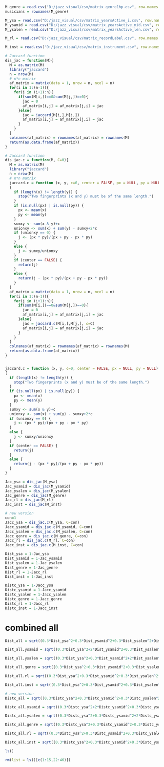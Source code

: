 ```r
M_genre = read.csv("D:/jazz_visual/csv/matrix_genre1hp.csv", row.names = 1)
musicians = rownames(M_genre)

M_ysa = read.csv("D:/jazz_visual/csv/matrix_yearsActive_i.csv", row.names = 1)
M_ysamid = read.csv("D:/jazz_visual/csv/matrix_yearsActive_mid.csv", row.names = 1)
M_ysalen = read.csv("D:/jazz_visual/csv/matrix_yearsActive_len.csv", row.names = 1)

M_rl = read.csv("D:/jazz_visual/csv/matrix_recordLabel.csv", row.names = 1)

M_inst = read.csv("D:/jazz_visual/csv/matrix_instrument.csv", row.names = 1)

# Jaccard function
dis_jac = function(M){
  M = as.matrix(M)
  library("jaccard")
  n = nrow(M)
  # n*n matrix
  af_matrix = matrix(data = 1, nrow = n, ncol = n)
  for(i in 1:(n-1)){
    for(j in (i+1):n){
      if(sum(M[i,])==0&sum(M[j,])==0){
        jac = 0
        af_matrix[i,j] = af_matrix[j,i] = jac
      }else{
        jac = jaccard(M[i,],M[j,])
        af_matrix[i,j] = af_matrix[j,i] = jac
      }
    }
  }
  colnames(af_matrix) = rownames(af_matrix) = rownames(M)
  return(as.data.frame(af_matrix))
}

# Jaccard function
dis_jac.c = function(M, C=0){
  M = as.matrix(M)
  library("jaccard")
  n = nrow(M)
  # n*n matrix
  jaccard.c = function (x, y, c=0, center = FALSE, px = NULL, py = NULL) 
  {
    if (length(x) != length(y)) {
      stop("Two fingerprints (x and y) must be of the same length.")
    }
    if (is.null(px) | is.null(py)) {
      px <- mean(x)
      py <- mean(y)
    }
    sumxy <- sum(x & y)+c
    unionxy <- sum(x) + sum(y) - sumxy+2*c
    if (unionxy == 0) {
      j <- (px * py)/(px + py - px * py)
    }
    else {
      j <- sumxy/unionxy
    }
    if (center == FALSE) {
      return(j)
    }
    else {
      return(j - (px * py)/(px + py - px * py))
    }
  }
  af_matrix = matrix(data = 1, nrow = n, ncol = n)
  for(i in 1:(n-1)){
    for(j in (i+1):n){
      if(sum(M[i,])==0&sum(M[j,])==0){
        jac = 0
        af_matrix[i,j] = af_matrix[j,i] = jac
      }else{
        jac = jaccard.c(M[i,],M[j,], c=C)
        af_matrix[i,j] = af_matrix[j,i] = jac
      }
    }
  }
  colnames(af_matrix) = rownames(af_matrix) = rownames(M)
  return(as.data.frame(af_matrix))
}


jaccard.c = function (x, y, c=0, center = FALSE, px = NULL, py = NULL) 
{
  if (length(x) != length(y)) {
    stop("Two fingerprints (x and y) must be of the same length.")
  }
  if (is.null(px) | is.null(py)) {
    px <- mean(x)
    py <- mean(y)
  }
  sumxy <- sum(x & y)+c
  unionxy <- sum(x) + sum(y) - sumxy+2*c
  if (unionxy == 0) {
    j <- (px * py)/(px + py - px * py)
  }
  else {
    j <- sumxy/unionxy
  }
  if (center == FALSE) {
    return(j)
  }
  else {
    return(j - (px * py)/(px + py - px * py))
  }
}

```

```r
Jac_ysa = dis_jac(M_ysa)
Jac_ysamid = dis_jac(M_ysamid)
Jac_ysalen = dis_jac(M_ysalen)
Jac_genre = dis_jac(M_genre)
Jac_rl = dis_jac(M_rl)
Jac_inst = dis_jac(M_inst)

# new version
con=1
Jacc_ysa = dis_jac.c(M_ysa, C=con)
Jacc_ysamid = dis_jac.c(M_ysamid, C=con)
Jacc_ysalen = dis_jac.c(M_ysalen, C=con)
Jacc_genre = dis_jac.c(M_genre, C=con)
Jacc_rl = dis_jac.c(M_rl, C=con)
Jacc_inst = dis_jac.c(M_inst, C=con)
```

```r
Dist_ysa = 1-Jac_ysa
Dist_ysamid = 1-Jac_ysamid
Dist_ysalen = 1-Jac_ysalen
Dist_genre = 1-Jac_genre
Dist_rl = 1-Jacc_rl
Dist_inst = 1-Jac_inst

Distc_ysa = 1-Jacc_ysa
Distc_ysamid = 1-Jacc_ysamid
Distc_ysalen = 1-Jacc_ysalen
Distc_genre = 1-Jacc_genre
Distc_rl = 1-Jacc_rl
Distc_inst = 1-Jacc_inst
```

# combined all

```r


Dist_all = sqrt((0.3*Dist_ysa^2+0.3*Dist_ysamid^2+0.3*Dist_ysalen^2+Dist_genre^2+Dist_rl^2+Dist_inst^2))

Dist_all.ysamid = sqrt((0.3*Dist_ysa^2+2*Dist_ysamid^2+0.3*Dist_ysalen^2+Dist_genre^2+Dist_rl^2+Dist_inst^2))

Dist_all.ysalen = sqrt((0.3*Dist_ysa^2+0.3*Dist_ysamid^2+2*Dist_ysalen^2+Dist_genre^2+Dist_rl^2+Dist_inst^2))

Dist_all.genre = sqrt((0.3*Dist_ysa^2+0.3*Dist_ysamid^2+0.3*Dist_ysalen^2+8*Dist_genre^2+Dist_rl^2+Dist_inst^2))

Dist_all.rl = sqrt((0.3*Dist_ysa^2+0.3*Dist_ysamid^2+0.3*Dist_ysalen^2+Dist_genre^2+8*Dist_rl^2+Dist_inst^2))

Dist_all.inst = sqrt((0.3*Dist_ysa^2+0.3*Dist_ysamid^2+0.3*Dist_ysalen^2+Dist_genre^2+Dist_rl^2+8*Dist_inst^2))

# new version
Distc_all = sqrt((0.3*Distc_ysa^2+0.3*Distc_ysamid^2+0.3*Distc_ysalen^2+Distc_genre^2+Distc_rl^2+Distc_inst^2))

Distc_all.ysamid = sqrt((0.3*Distc_ysa^2+2*Distc_ysamid^2+0.3*Distc_ysalen^2+Distc_genre^2+Distc_rl^2+Distc_inst^2))

Distc_all.ysalen = sqrt((0.3*Distc_ysa^2+0.3*Distc_ysamid^2+2*Distc_ysalen^2+Distc_genre^2+Distc_rl^2+Distc_inst^2))

Distc_all.genre = sqrt((0.3*Distc_ysa^2+0.3*Distc_ysamid^2+0.3*Distc_ysalen^2+8*Distc_genre^2+Distc_rl^2+Distc_inst^2))

Distc_all.rl = sqrt((0.3*Distc_ysa^2+0.3*Distc_ysamid^2+0.3*Distc_ysalen^2+Distc_genre^2+8*Distc_rl^2+Distc_inst^2))

Distc_all.inst = sqrt((0.3*Distc_ysa^2+0.3*Distc_ysamid^2+0.3*Distc_ysalen^2+Distc_genre^2+Distc_rl^2+8*Distc_inst^2))
```

```r
ls()
```

```r
rm(list = ls()[c(1:15,22:46)])
```